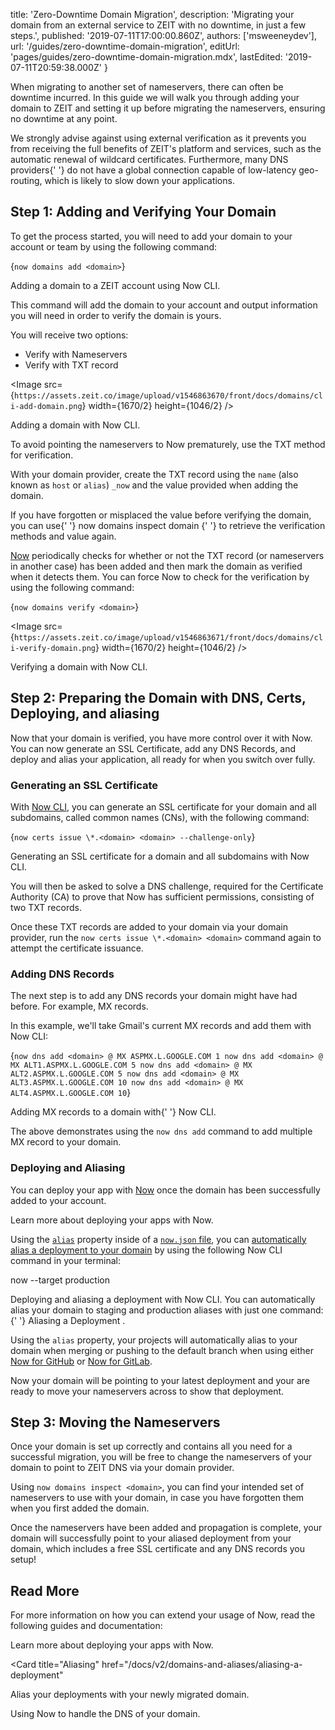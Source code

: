 
  title: 'Zero-Downtime Domain Migration',
  description:
    'Migrating your domain from an external service to ZEIT with no downtime, in just a few steps.',
  published: '2019-07-11T17:00:00.860Z',
  authors: ['msweeneydev'],
  url: '/guides/zero-downtime-domain-migration',
  editUrl: 'pages/guides/zero-downtime-domain-migration.mdx',
  lastEdited: '2019-07-11T20:59:38.000Z'
}

When migrating to another set of nameservers, there can often be downtime incurred. In this guide we will walk you through adding your domain to ZEIT and setting it up before migrating the nameservers, ensuring no downtime at any point.

<Note warning>
  We <P.B>strongly advise against using external verification</P.B> as it
  prevents you from receiving the full benefits of ZEIT's platform and services,
  such as the automatic renewal of wildcard certificates. Furthermore, many DNS
  providers{' '}
  <P.B>do not have a global connection capable of low-latency geo-routing</P.B>,
  which is likely to <P.B>slow down your applications</P.B>.
</Note>

## Step 1: Adding and Verifying Your Domain

To get the process started, you will need to add your domain to your account or team by using the following command:

<TerminalInput>{`now domains add <domain>`}</TerminalInput>
<Caption>Adding a domain to a ZEIT account using <GenericLink href="/now">Now CLI</GenericLink>.</Caption>

This command will add the domain to your account and output information you will need in order to verify the domain is yours.

You will receive two options:

- Verify with Nameservers
- Verify with TXT record

<Image
  src={`https://assets.zeit.co/image/upload/v1546863670/front/docs/domains/cli-add-domain.png`}
  width={1670/2}
  height={1046/2}
/>
<Caption>Adding a domain with <GenericLink href="/docs/v2/getting-started/installation">Now CLI</GenericLink>.</Caption>

To avoid pointing the nameservers to Now prematurely, use the TXT method for verification.

With your domain provider, create the TXT record using the `name` (also known as `host` or `alias`) `_now` and the value provided when adding the domain.

<Note>
  If you have forgotten or misplaced the value before verifying the domain, you
  can use{' '}
  <InlineCode>
    now domains inspect <P.B>domain</P.B>
  </InlineCode>{' '}
  to retrieve the verification methods and value again.
</Note>

[Now](/now) periodically checks for whether or not the TXT record (or nameservers in another case) has been added and then mark the domain as verified when it detects them. You can force Now to check for the verification by using the following command:

<TerminalInput>{`now domains verify <domain>`}</TerminalInput>

<Image
  src={`https://assets.zeit.co/image/upload/v1546863671/front/docs/domains/cli-verify-domain.png`}
  width={1670/2}
  height={1046/2}
/>
<Caption>Verifying a domain with <GenericLink href="/now">Now CLI</GenericLink>.</Caption>

## Step 2: Preparing the Domain with DNS, Certs, Deploying, and aliasing

Now that your domain is verified, you have more control over it with Now. You can now generate an SSL Certificate, add any DNS Records, and deploy and alias your application, all ready for when you switch over fully.

### Generating an SSL Certificate

With [Now CLI](/docs/v2/getting-started/installation), you can generate an SSL certificate for your domain and all subdomains, called common names (CNs), with the following command:

<TerminalInput>{`now certs issue \*.<domain> <domain> --challenge-only`}</TerminalInput>
<Caption>Generating an SSL certificate for a domain and all subdomains with <GenericLink href="/now">Now CLI</GenericLink>.</Caption>

You will then be asked to solve a DNS challenge, required for the Certificate Authority (CA) to prove that Now has sufficient permissions, consisting of two TXT records.

Once these TXT records are added to your domain via your domain provider, run the `now certs issue \*.<domain> <domain>` command again to attempt the certificate issuance.

### Adding DNS Records

The next step is to add any DNS records your domain might have had before. For example, MX records.

In this example, we'll take Gmail's current MX records and add them with Now CLI:

<TerminalInput>{`now dns add <domain> @ MX ASPMX.L.GOOGLE.COM 1
now dns add <domain> @ MX ALT1.ASPMX.L.GOOGLE.COM 5
now dns add <domain> @ MX ALT2.ASPMX.L.GOOGLE.COM 5
now dns add <domain> @ MX ALT3.ASPMX.L.GOOGLE.COM 10
now dns add <domain> @ MX ALT4.ASPMX.L.GOOGLE.COM 10`}</TerminalInput>

<Caption>
  Adding MX records to a domain with{' '}
  <GenericLink href="/now">Now CLI</GenericLink>.
</Caption>

The above demonstrates using the `now dns add` command to add multiple MX record to your domain.

### Deploying and Aliasing

You can deploy your app with [Now](/docs/v2/getting-started/installation/) once the domain has been successfully added to your account.

<Card title="Deployment Basics" href="/docs/v2/deployments/basics">
  Learn more about deploying your apps with Now.
</Card>

Using the [`alias`](/docs/v2/deployments/configuration/#alias) property inside of a [`now.json` file](/docs/v2/deployments/configuration), you can [automatically alias a deployment to your domain](/docs/v2/domains-and-aliases/aliasing-a-deployment/#production) by using the following Now CLI command in your terminal:

<TerminalInput>now --target production</TerminalInput>
<Caption>Deploying and aliasing a deployment with <GenericLink href="/now">Now CLI</GenericLink>.</Caption>

<Note>
  You can automatically alias your domain to staging and production aliases with
  just one command:{' '}
  <GenericLink href="/docs/v2/domains-and-aliases/aliasing-a-deployment">
    Aliasing a Deployment
  </GenericLink>
  .
</Note>

Using the `alias` property, your projects will automatically alias to your domain when merging or pushing to the default branch when using either [Now for GitHub](/docs/v2/integrations/now-for-gitlab) or [Now for GitLab](/docs/v2/integrations/now-for-gitlab).

Now your domain will be pointing to your latest deployment and your are ready to move your nameservers across to show that deployment.

## Step 3: Moving the Nameservers

Once your domain is set up correctly and contains all you need for a successful migration, you will be free to change the nameservers of your domain to point to ZEIT DNS via your domain provider.

Using `now domains inspect <domain>`, you can find your intended set of nameservers to use with your domain, in case you have forgotten them when you first added the domain.

Once the nameservers have been added and propagation is complete, your domain will successfully point to your aliased deployment from your domain, which includes a free SSL certificate and any DNS records you setup!

## Read More

For more information on how you can extend your usage of Now, read the following guides and documentation:

<Card title="Deployment Basics" href="/docs/v2/deployments/basics">
  Learn more about deploying your apps with Now.
</Card>

<Card
  title="Aliasing"
  href="/docs/v2/domains-and-aliases/aliasing-a-deployment"
>
  Alias your deployments with your newly migrated domain.
</Card>

<Card title="DNS" href="/docs/v2/domains-and-aliases/dns">
  Using Now to handle the DNS of your domain.
</Card>

